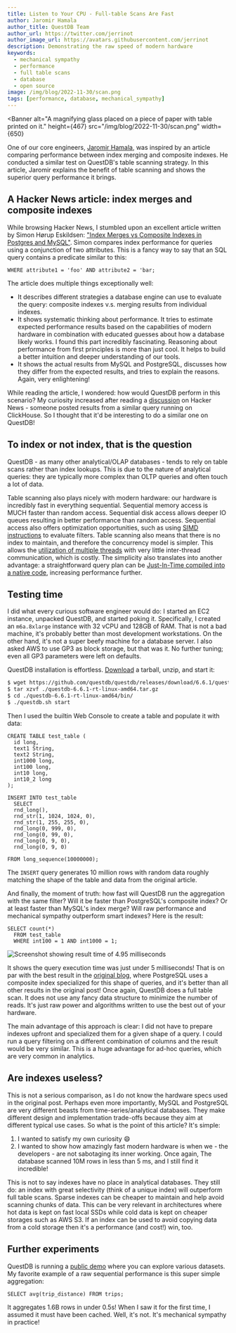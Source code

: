 ```yaml
---
title: Listen to Your CPU - Full-table Scans Are Fast
author: Jaromir Hamala
author_title: QuestDB Team
author_url: https://twitter.com/jerrinot
author_image_url: https://avatars.githubusercontent.com/jerrinot
description: Demonstrating the raw speed of modern hardware
keywords:
  - mechanical sympathy
  - performance
  - full table scans
  - database
  - open source
image: /img/blog/2022-11-30/scan.png
tags: [performance, database, mechanical_sympathy]
---
```



<Banner
  alt="A magnifying glass placed on a piece of paper with table printed on it."
  height={467}
  src="/img/blog/2022-11-30/scan.png"
  width={650}
></Banner>

One of our core engineers, [Jaromir Hamala](https://twitter.com/jerrinot), was
inspired by an article comparing performance between index merging and composite
indexes. He conducted a similar test on QuestDB's table scanning strategy. In
this article, Jaromir explains the benefit of table scanning and shows the
superior query performance it brings.

<!-- truncate -->

## A Hacker News article: index merges and composite indexes

While browsing Hacker News, I stumbled upon an excellent article written by
Simon Hørup Eskildsen:
["Index Merges vs Composite Indexes in Postgres and MySQL"](https://sirupsen.com/index-merges).
Simon compares index performance for queries using a conjunction of two
attributes. This is a fancy way to say that an SQL query contains a predicate
similar to this:

```questdb-sql
WHERE attribute1 = 'foo' AND attribute2 = 'bar;
```

The article does multiple things exceptionally well:

- It describes different strategies a database engine can use to evaluate the
  query: composite indexes v.s. merging results from individual indexes.
- It shows systematic thinking about performance. It tries to estimate expected
  performance results based on the capabilities of modern hardware in
  combination with educated guesses about how a database likely works. I found
  this part incredibly fascinating. Reasoning about performance from first
  principles is more than just cool. It helps to build a better intuition and
  deeper understanding of our tools.
- It shows the actual results from MySQL and PostgreSQL, discusses how they
  differ from the expected results, and tries to explain the reasons. Again,
  very enlightening!

While reading the article, I wondered: how would QuestDB perform in this
scenario? My curiosity increased after reading a
[discussion](https://news.ycombinator.com/item?id=33765570) on Hacker News -
someone posted results from a similar query running on ClickHouse. So I thought
that it'd be interesting to do a similar one on QuestDB!

## To index or not index, that is the question

QuestDB - as many other analytical/OLAP databases - tends to rely on table scans
rather than index lookups. This is due to the nature of analytical queries: they
are typically more complex than OLTP queries and often touch a lot of data.

Table scanning also plays nicely with modern hardware: our hardware is
incredibly fast in everything sequential. Sequential memory access is MUCH
faster than random access. Sequential disk access allows deeper IO queues
resulting in better performance than random access. Sequential access also
offers optimization opportunities, such as using
[SIMD instructions](/blog/2020/04/02/using-simd-to-aggregate-billions-of-rows-per-second/)
to evaluate filters. Table scanning also means that there is no index to
maintain, and therefore the concurrency model is simpler. This allows the
[utilization of multiple threads](https://www.p99conf.io/session/building-efficient-multi-threaded-filters-for-faster-sql-queries/)
with very little inter-thread communication, which is costly. The simplicity
also translates into another advantage: a straightforward query plan can be
[Just-In-Time compiled into a native code](/blog/2022/01/12/jit-sql-compiler/),
increasing performance further.

## Testing time

I did what every curious software engineer would do: I started an EC2 instance,
unpacked QuestDB, and started poking it. Specifically, I created an
`m6a.8xlarge` instance with 32 vCPU and 128GB of RAM. That is not a bad machine,
it's probably better than most development workstations. On the other hand, it's
not a super beefy machine for a database server. I also asked AWS to use GP3 as
block storage, but that was it. No further tuning; even all GP3 parameters were
left on defaults.

QuestDB installation is effortless. [Download](https://questdb.io/get-questdb/)
a tarball, unzip, and start it:

```bash
$ wget https://github.com/questdb/questdb/releases/download/6.6.1/questdb-6.6.1-rt-linux-amd64.tar.gz
$ tar xzvf ./questdb-6.6.1-rt-linux-amd64.tar.gz
$ cd ./questdb-6.6.1-rt-linux-amd64/bin/
$ ./questdb.sh start
```

Then I used the builtin Web Console to create a table and populate it with data:

```questdb-sql
CREATE TABLE test_table (
  id long,
  text1 String,
  text2 String,
  int1000 long,
  int100 long,
  int10 long,
  int10_2 long
);

INSERT INTO test_table
  SELECT
  rnd_long(),
  rnd_str(1, 1024, 1024, 0),
  rnd_str(1, 255, 255, 0),
  rnd_long(0, 999, 0),
  rnd_long(0, 99, 0),
  rnd_long(0, 9, 0),
  rnd_long(0, 9, 0)

FROM long_sequence(10000000);
```

The `INSERT` query generates 10 million rows with random data roughly matching
the shape of the table and data from the original article.

And finally, the moment of truth: how fast will QuestDB run the aggregation with
the same filter? Will it be faster than PostgreSQL's composite index? Or at
least faster than MySQL's index merge? Will raw performance and mechanical
sympathy outperform smart indexes? Here is the result:

```questdb-sql
SELECT count(*)
  FROM test_table
  WHERE int100 = 1 AND int1000 = 1;
```

![Screenshot showing result time of 4.95 milliseconds](/img/blog/2022-11-30/result.png)

It shows the query execution time was just under 5 milliseconds! That is on par
with the best result in the [original blog](https://sirupsen.com/index-merges),
where PostgreSQL uses a composite index specialized for this shape of queries,
and it's better than all other results in the original post! Once again, QuestDB
does a full table scan. It does not use any fancy data structure to minimize the
number of reads. It's just raw power and algorithms written to use the best out
of your hardware.

The main advantage of this approach is clear: I did not have to prepare indexes
upfront and specialized them for a given shape of a query. I could run a query
filtering on a different combination of columns and the result would be very
similar. This is a huge advantage for ad-hoc queries, which are very common in
analytics.

## Are indexes useless?

This is not a serious comparison, as I do not know the hardware specs used in
the original post. Perhaps even more importantly, MySQL and PostgreSQL are very
different beasts from time-series/analytical databases. They make different
design and implementation trade-offs because they aim at different typical use
cases. So what is the point of this article? It's simple:

1. I wanted to satisfy my own curiosity :smile:
2. I wanted to show how amazingly fast modern hardware is when we - the
   developers - are not sabotaging its inner working. Once again, The database
   scanned 10M rows in less than 5 ms, and I still find it incredible!

This is not to say indexes have no place in analytical databases. They still do:
an index with great selectivity (think of a unique index) will outperform full
table scans. Sparse indexes can be cheaper to maintain and help avoid scanning
chunks of data. This can be very relevant in architectures where hot data is
kept on fast local SSDs while cold data is kept on cheaper storages such as AWS
S3. If an index can be used to avoid copying data from a cold storage then it's
a performance (and cost!) win, too.

## Further experiments

QuestDB is running a [public demo](https://demo.questdb.io/) where you can
explore various datasets. My favorite example of a raw sequential performance is
this super simple aggregation:

```questdb-sql
SELECT avg(trip_distance) FROM trips;
```

It aggregates 1.6B rows in under 0.5s! When I saw it for the first time, I
assumed it must have been cached. Well, it's not. It's mechanical sympathy in
practice!
